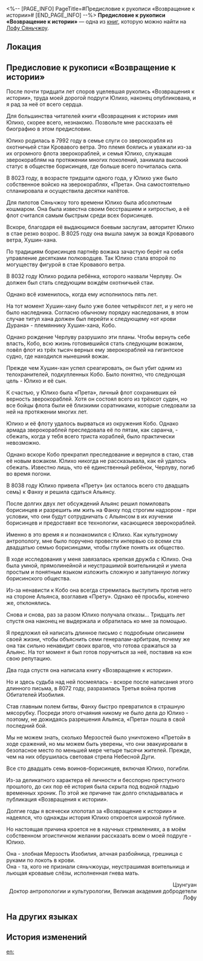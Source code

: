 <%-- [PAGE_INFO]
PageTitle=#Предисловие к рукописи «Возвращение к истории»#
[END_PAGE_INFO] --%>
{{Дополнить}}
{{Книга Инфобокс
|id           = 389
|Название     = 
|Изображение  = Иконка рукописи с Лофу Сяньчжоу 3.png
|Мир          = Лофу Сяньчжоу
|Томов        = 1
|Автор        = <!--нужно добавить-->
|Описание     = Предисловие, написанное Цзунгуаном, учёным с Лофу, к рукописи его близкой подруги... борисинки.
|Том1         = {{tx}}
|Источник1    = {{tx|Отсутствует источник}}
|Персонажи    = 
|Фракции      = 
}}
'''Предисловие к рукописи «Возвращение к истории»''' — одна из [[Книги|книг]], которую можно найти на [[Лофу Сяньчжоу]].

==Локация==
{{Отметка карты|<!--название карты-->|<!--id отметки-->}}

==Предисловие к рукописи «Возвращение к истории»==
После почти тридцати лет споров уцелевшая рукопись «Возвращения к истории», труда моей дорогой подруги Юлихо, наконец опубликована, и я рад за неё от всего сердца.

Для большинства читателей книги «Возвращения к истории» имя Юлихо, скорее всего, незнакомо. Позвольте мне рассказать её биографию в этом предисловии.

Юлихо родилась в 7992 году в семье слуги со зверокорабля из охотничьей стаи Кровавого ветра. Это племя боялись и уважали из-за их огромного флота зверокораблей, и семья Юлихо, служащая зверокораблям на протяжении многих поколений, занимала высокий статус в обществе борисинцев, где больше всего почиталась сила.

В 8023 году, в возрасте тридцати одного года, у Юлихо уже было собственное войско на зверокораблях, «Прета». Она самостоятельно спланировала и осуществила десятки налётов.

Для пилотов Сяньчжоу того времени Юлихо была абсолютным кошмаром. Она была известна своим бесстрашием и хитростью, а её флот считался самым быстрым среди всех борисинцев.

Вскоре, благодаря её выдающимся боевым заслугам, авторитет Юлихо в стае резко возрос. В 8025 году она вышла замуж за вождя Кровавого ветра, Хушин-хана.

По традициям борисинцев партнёр вожака зачастую берёт на себя управление десятками полководцев. Так Юлихо стала второй по могуществу фигурой в стае Кровавого ветра.

В 8032 году Юлихо родила ребёнка, которого назвали Черлуву. Он должен был стать следующим вождём охотничьей стаи.

Однако всё изменилось, когда ему исполнилось пять лет.

На тот момент Хушин-хану было уже более четырёхсот лет, и у него не было наследника. Согласно обычному порядку наследования, в этом случае титул хана должен был перейти к следующему «от крови Дурана» - племяннику Хушин-хана, Кобо.

Однако рождение Черлуву разрушило эти планы. Чтобы вернуть себе власть, Кобо, всю жизнь готовившийся стать следующим вожаком, повёл флот из трёх тысяч верных ему зверокораблей на гигантское судно, где находился нынешний вожак.

Прежде чем Хушин-хан успел среагировать, он был убит одним из телохранителей, подкупленных Кобо. Было понятно, что следующая цель - Юлихо и её сын.

К счастью, у Юлихо была «Прета», личный флот сохранивших ей верность зверокораблей. Хотя он состоял всего из трёхсот суден, но все бойцы флота были её близкими соратниками, которые следовали за ней на протяжении многих лет.

Юлихо и её флоту удалось вырваться из окружения Кобо. Однако армада зверокораблей преследовала её по пятам, как саранча, - сбежать, когда у тебя всего триста кораблей, было практически невозможно.

Однако вскоре Кобо прекратил преследование и вернулся в стаю, став её новым вожаком. Юлихо никогда не рассказывала, как ей удалось сбежать. Известно лишь, что её единственный ребёнок, Черлуву, погиб во время погони.

В 8038 году Юлихо привела «Прету» (их осталось всего сто двадцать семь) к Фанху и решила сдаться Альянсу.

После долгих двух лет обсуждений Альянс решил помиловать борисинцев и разрешить им жить на Фанху под строгим надзором - при условии, что они будут сотрудничать с Альянсом в их изучении борисинцев и предоставят все технологии, касающиеся зверокораблей.

Именно в это время я и познакомился с Юлихо. Как культурному антропологу, мне было поручено провести интервью со всеми ста двадцатью семью борисинцами, чтобы глубже понять их общество.

В ходе исследования у меня завязалась крепкая дружба с Юлихо. Она была умной, прямолинейной и неустрашимой воительницей и умела простым и понятным языком изложить сложную и запутанную логику борисинского общества.

Из-за ненависти к Кобо она всегда стремилась выступить против него на стороне Альянса, возглавив «Прету». Однако её просьбы, конечно же, отклонялись.

Снова и снова, раз за разом Юлихо получала отказы... Тридцать лет спустя она наконец не выдержала и обратилась ко мне за помощью.

Я предложил ей написать длинное письмо с подробным описанием своей жизни, чтобы объяснить семи генералам-арбитрам, почему же она так сильно ненавидит своих врагов, что готова сражаться за Альянс. На тот момент я был готов поручиться за неё, поставив на кон свою репутацию.

Два года спустя она написала книгу «Возвращение к истории».

Но и здесь судьба над ней посмеялась - вскоре после написания этого длинного письма, в 8072 году, разразилась Третья война против Обитателей Изобилия.

Став главным полем битвы, Фанху быстро превратился в страшную мясорубку. Посреди этого отчаяния никому не было дела до Юлихо - поэтому, не дожидаясь разрешения Альянса, «Прета» пошла в свой последний бой.

Мы не можем знать, сколько Мерзостей было уничтожено «Претой» в ходе сражений, но мы можем быть уверены, что они эвакуировали в безопасное место по меньшей мере четыре тысячи жителей. Прежде, чем на них обрушилась световая стрела Небесной Дуги.

Все сто двадцать семь воинов-борисинцев, включая Юлихо, погибли.

Из-за деликатного характера её личности и бесспорно преступного прошлого, до сих пор её история была скрыта под водной гладью временных хроник. По этой же причине так долго откладывалась и публикация «Возвращения к истории».

Долгие годы я всячески хлопотал за «Возвращение к истории» и надеялся, что однажды история Юлихо откроется широкой публике.

Но настоящая причина кроется не в научных стремлениях, а в моём собственном эгоистичном желании рассказать всем о моей подруге - Юлихо.

Она - злобная Мерзость Изобилия, алчная разбойница, грешница с руками по локоть в крови.<br />
Она - та, кого не признали сяньчжоуцы, неустрашимая воительница и льющая кровавые слёзы, исполненная гнева мать.

<div align="right">Цзунгуан<br />
Доктор антропологии и культурологии, Великая академия добродетели Лофу</div>



==На других языках==
{{На других языках
|en   = ''My Return to the Path'' Foreword
|zhs  = 《归正本末》前言
|zht  = 《歸正本末》前言
|ja   = 『帰正本末』序文
|ko   = ≪귀정본말≫ 머리말
|es   = Prólogo de «Mi regreso a la Vía»
|fr   = Avant-propos de ''Retour aux sources''
|ru   = Предисловие к рукописи «Возвращение к истории»
|th   = คำนิยม "หวนคืนสู่จุดเริ่มต้นและจุดจบ"
|vi   = Lời nói đầu của "Quay Về Với Cội Nguồn"
|de   = „Wie ich zum Pfad zurückfand“ – Vorwort
|id   = Kata Pengantar "Kembali pada Kebenaran"
|pt   = Prefácio de "Meu Retorno ao Caminho"
}}

==История изменений==
{{История изменений|3.5}}

[[en:]]